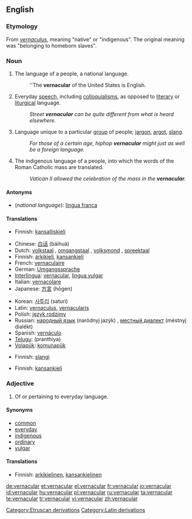 ==English==
{{wikipedia}}

===Etymology===
From {{etyl|la}} ''[[vernaculus]]'', meaning "native" or "indigenous". The original meaning was "belonging to homeborn slaves".

===Noun===
{{en-noun}}

# The language of a people, a national language.
#: ''The '''vernacular''' of the United States is English.
# Everyday [[speech]], including [[colloquialism]]s, as opposed to [[literary]] or [[liturgical]] language.
#: ''Street '''vernacular''' can be quite different from what is heard elsewhere.''
# Language unique to a particular [[group]] of people; [[jargon]], [[argot]], [[slang]].
#: ''For those of a certain age, hiphop '''vernacular''' might just as well be a foreign language.''
# {{Christianity}} The indigenous language of a people, into which the words of the Roman Catholic mass are translated.
#: ''Vatican II allowed the celebration of the mass in the '''vernacular'''.''

====Antonyms====
* (''national language''): [[lingua franca]]

====Translations====
{{trans-top|national language}}
* Finnish: [[kansalliskieli]]
{{trans-mid}}
{{trans-bottom}}

{{trans-top|everyday speech}}
* Chinese: [[白话]] (báihuà)
* Dutch: [[volkstaal]] {{f}}, [[omgangstaal]] {{f}}, [[volksmond]] {{m}}, [[spreektaal]] {{f}}
* Finnish: [[arkikieli]], [[kansankieli]]
* French: [[vernaculaire]] {{m}}
* German: [[Umgangssprache]] {{f}}
* [[Interlingua]]: [[#Interlingua|vernacular]], [[lingua vulgar]]
* Italian: [[vernacolare]] {{m}}
* Japanese: [[方言]] (hōgen)
{{trans-mid}}
* Korean: [[사투리]] (saturi)
* Latin: [[vernaculus]], [[vernacularis]]
* Polish: [[język rodzimy]]
* Russian: [[народный язык]] (naródnyj jazýk) {{m}}, [[местный диалект]] (méstnyj dialékt) {{m}}
* Spanish: [[vernáculo]] {{m}}
* [[Telugu]]: (pranthiya)
* [[Volapük]]: [[komunapük]]
{{trans-bottom}}

{{trans-top|language unique to a particular group of people}}
* Finnish: [[slangi]]
{{trans-mid}}
{{trans-bottom}}

{{trans-top|(christianity) indigenous language of a people}}
* Finnish: [[kansankieli]]
{{trans-mid}}
{{trans-bottom}}

===Adjective===
{{en-adj}}

# Of or pertaining to everyday language.

====Synonyms====
* [[common]]
* [[everyday]]
* [[indigenous]]
* [[ordinary]]
* [[vulgar]]

====Translations====
{{trans-top|pertaining to everyday language}}
* Finnish: [[arkikielinen]], [[kansankielinen]]
{{trans-mid}}
{{trans-bottom}}

[[Category:Etruscan derivations]]
[[Category:Latin derivations]]

[[de:vernacular]]
[[et:vernacular]]
[[el:vernacular]]
[[fr:vernacular]]
[[io:vernacular]]
[[id:vernacular]]
[[hu:vernacular]]
[[pl:vernacular]]
[[ru:vernacular]]
[[ta:vernacular]]
[[te:vernacular]]
[[tr:vernacular]]
[[vi:vernacular]]
[[zh:vernacular]]